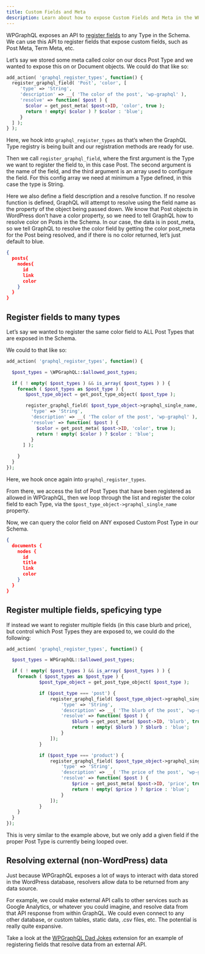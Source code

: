 ```yaml
---
title: Custom Fields and Meta
description: Learn about how to expose Custom Fields and Meta in the WPGraphQL Schema
---
```


WPGraphQL exposes an API to [register fields](/docs/extending/fields) to any Type in the Schema.
We can use this API to register fields that expose custom fields, such as Post Meta, Term Meta, etc.

Let’s say we stored some meta called color on our docs Post Type and we wanted to expose this on or
Document objects. We could do that like so:

```php
add_action( 'graphql_register_types', function() {
  register_graphql_field( 'Post', 'color', [
     'type' => 'String',
     'description' => __( 'The color of the post', 'wp-graphql' ),
     'resolve' => function( $post ) {
       $color = get_post_meta( $post->ID, 'color', true );
       return ! empty( $color ) ? $color : 'blue';
     }
  ] );
} );
```

Here, we hook into `graphql_register_types` as that’s when the GraphQL Type registry is being built
and our registration methods are ready for use.

Then we call `register_graphql_field`, where the first argument is the Type we want to register the
field to, in this case Post. The second argument is the name of the field, and the third argument
is an array used to configure the field. For this config array we need at minimum a Type defined,
in this case the type is String.

Here we also define a field description and a resolve function. If no resolve function is defined,
GraphQL will attempt to resolve using the field name as the property of the object being passed
down. We know that Post objects in WordPress don’t have a color property, so we need to tell GraphQL
how to resolve color on Posts in the Schema. In our case, the data is in post_meta, so we tell
GraphQL to resolve the color field by getting the color post_meta for the Post being resolved, and
if there is no color returned, let’s just default to blue.

```json
{
  posts{
    nodes{
      id
      link
      color
    }
  }
}
```

## Register fields to many types

Let’s say we wanted to register the same color field to ALL Post Types that are exposed in the Schema.

We could to that like so:

```php
add_action( 'graphql_register_types', function() {

  $post_types = \WPGraphQL::$allowed_post_types;

  if ( ! empty( $post_types ) && is_array( $post_types ) ) {
    foreach ( $post_types as $post_type ) {
       $post_type_object = get_post_type_object( $post_type );

       register_graphql_field( $post_type_object->graphql_single_name, 'color', [
         'type' => 'String',
         'description' => __( 'The color of the post', 'wp-graphql' ),
         'resolve' => function( $post ) {
           $color = get_post_meta( $post->ID, 'color', true );
           return ! empty( $color ) ? $color : 'blue';
         }
      ] );

    }
  }
});
```

Here, we hook once again into `graphql_register_types`.

From there, we access the list of Post Types that have been registered as allowed in WPGraphQL,
then we loop through the list and register the color field to each Type, via the
`$post_type_object->graphql_single_name` property.

Now, we can query the color field on ANY exposed Custom Post Type in our Schema.

```json
{
  documents {
    nodes {
      id
      title
      link
      color
    }
  }
}
```

## Register multiple fields, speficying type

If instead we want to register multiple fields (in this case blurb and price), but control which Post Types they are exposed to, we could do the following:

```php
add_action( 'graphql_register_types', function() {

  $post_types = WPGraphQL::$allowed_post_types;

  if ( ! empty( $post_types ) && is_array( $post_types ) ) {
    foreach ( $post_types as $post_type ) {
			$post_type_object = get_post_type_object( $post_type );

			if ($post_type === 'post') {
				register_graphql_field( $post_type_object->graphql_single_name, 'blurb', [
					'type' => 'String',
					'description' => __( 'The blurb of the post', 'wp-graphql' ),
					'resolve' => function( $post ) {
						$blurb = get_post_meta( $post->ID, 'blurb', true );
						return ! empty( $blurb ) ? $blurb : 'blue';
					}
				]);
			}

			if ($post_type === 'product') {
				register_graphql_field( $post_type_object->graphql_single_name, 'price', [
					'type' => 'String',
					'description' => __( 'The price of the post', 'wp-graphql' ),
					'resolve' => function( $post ) {
						$price = get_post_meta( $post->ID, 'price', true );
						return ! empty( $price ) ? $price : 'blue';
					}
				]);
			}
    }
  }
});
```

This is very similar to the example above, but we only add a given field if the proper Post Type is currently being looped over.

## Resolving external (non-WordPress) data

Just because WPGraphQL exposes a lot of ways to interact with data stored in the WordPress database,
resolvers allow data to be returned from any data source.

For example, we could make external API calls to other services such as Google Analytics, or
whatever you could imagine, and resolve data from that API response from within GraphQL. We could
even connect to any other database, or custom tables, static data, .csv files, etc. The potential
is really quite expansive.

<Note>
Take a look at the <a href="/docs/extensions/wpgraphql-dad-jokes/">WPGraphQL Dad Jokes</a> extension
for an example of registering fields that resolve data from an external API.
</Note>
